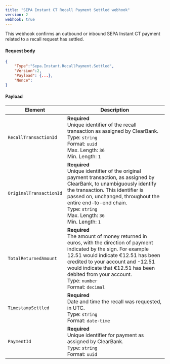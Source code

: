```yaml
---
title: "SEPA Instant CT Recall Payment Settled webhook"
version: 2
webhook: true
---
```


This webhook confirms an outbound or inbound SEPA Instant CT payment related to a recall request has settled.

#### Request body

```json
{
    "Type":"Sepa.Instant.RecallPayment.Settled",
    "Version":2,
    "Payload": {...},
    "Nonce":
}
```

#### Payload
| Element                 | Description     |
|-------------------------|-----------------|
|`RecallTransactionId` |**Required**<br />Unique identifier of the recall transaction as assigned by ClearBank.<br/>Type: `string`<br/>Format: `uuid`<br/>Max. Length: `36`<br/>Min. Length: `1` |
|`OriginalTransactionId` |**Required**<br />Unique identifier of the original payment transaction, as assigned by ClearBank, to unambiguously identify the transaction. This identifier is passed on, unchanged, throughout the entire end-to-end chain.<br/>Type: `string`<br/>Max. Length: `36`<br/>Min. Length: `1` |
|`TotalReturnedAmount` |**Required**<br />The amount of money returned in euros, with the direction of payment indicated by the sign. For example 12.51 would indicate €12.51 has been credited to your account and -12.51 would indicate that €12.51 has been debited from your account.<br/>Type: `number` <br/>Format: `decimal`|
|`TimestampSettled` |**Required**<br />Date and time the recall was requested, in UTC.<br/>Type: `string`<br/>Format: `date-time`|
|`PaymentId` |**Required**<br />Unique identifier for payment as assigned by ClearBank.<br/>Type: `string` <br/>Format: `uuid`|